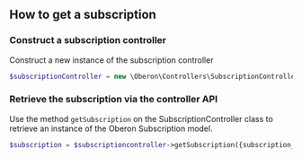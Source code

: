 ## How to get a subscription

### Construct a subscription controller

Construct a new instance of the subscription controller

```php
$subscriptionController = new \Oberon\Controllers\SubscriptionController();
```

### Retrieve the subscription via the controller API

Use the method `getSubscription` on the SubscriptionController class to retrieve an instance of the Oberon Subscription model.

```php
$subscription = $subscriptioncontroller->getSubscription({subscription_id});
```